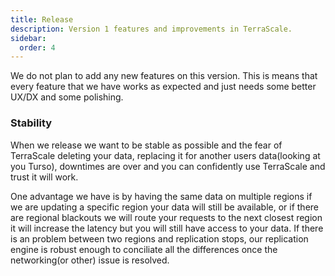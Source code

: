 ```yaml
---
title: Release
description: Version 1 features and improvements in TerraScale.
sidebar:
  order: 4
---
```


We do not plan to add any new features on this version.
This is means that every feature that we have works as expected and just needs some better UX/DX and some polishing.

### Stability

When we release we want to be stable as possible and the fear of TerraScale deleting your data, replacing it for another
users data(looking at you Turso), downtimes are over and you can confidently use TerraScale and trust it will work.

One advantage we have is by having the same data on multiple regions if we are updating a specific region your data
will still be available, or if there are regional blackouts we will route your requests to the next closest region
it will increase the latency but you will still have access to your data.
If there is an problem between two regions and replication stops, our replication engine is robust enough to conciliate all
the differences once the networking(or other) issue is resolved.